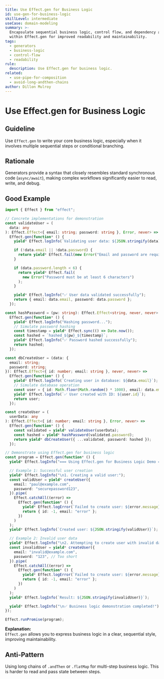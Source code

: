 ```yaml
---
title: Use Effect.gen for Business Logic
id: use-gen-for-business-logic
skillLevel: intermediate
useCase: domain-modeling
summary: >-
  Encapsulate sequential business logic, control flow, and dependency access
  within Effect.gen for improved readability and maintainability.
tags:
  - generators
  - business-logic
  - control-flow
  - readability
rule:
  description: Use Effect.gen for business logic.
related:
  - use-pipe-for-composition
  - avoid-long-andthen-chains
author: Dillon Mulroy
---
```


# Use Effect.gen for Business Logic

## Guideline

Use `Effect.gen` to write your core business logic, especially when it involves
multiple sequential steps or conditional branching.

## Rationale

Generators provide a syntax that closely resembles standard synchronous code
(`async/await`), making complex workflows significantly easier to read, write,
and debug.

## Good Example

```typescript
import { Effect } from "effect";

// Concrete implementations for demonstration
const validateUser = (
  data: any
): Effect.Effect<{ email: string; password: string }, Error, never> =>
  Effect.gen(function* () {
    yield* Effect.logInfo(`Validating user data: ${JSON.stringify(data)}`);

    if (!data.email || !data.password) {
      return yield* Effect.fail(new Error("Email and password are required"));
    }

    if (data.password.length < 6) {
      return yield* Effect.fail(
        new Error("Password must be at least 6 characters")
      );
    }

    yield* Effect.logInfo("✅ User data validated successfully");
    return { email: data.email, password: data.password };
  });

const hashPassword = (pw: string): Effect.Effect<string, never, never> =>
  Effect.gen(function* () {
    yield* Effect.logInfo("Hashing password...");
    // Simulate password hashing
    const timestamp = yield* Effect.sync(() => Date.now());
    const hashed = `hashed_${pw}_${timestamp}`;
    yield* Effect.logInfo("✅ Password hashed successfully");
    return hashed;
  });

const dbCreateUser = (data: {
  email: string;
  password: string;
}): Effect.Effect<{ id: number; email: string }, never, never> =>
  Effect.gen(function* () {
    yield* Effect.logInfo(`Creating user in database: ${data.email}`);
    // Simulate database operation
    const user = { id: Math.floor(Math.random() * 1000), email: data.email };
    yield* Effect.logInfo(`✅ User created with ID: ${user.id}`);
    return user;
  });

const createUser = (
  userData: any
): Effect.Effect<{ id: number; email: string }, Error, never> =>
  Effect.gen(function* () {
    const validated = yield* validateUser(userData);
    const hashed = yield* hashPassword(validated.password);
    return yield* dbCreateUser({ ...validated, password: hashed });
  });

// Demonstrate using Effect.gen for business logic
const program = Effect.gen(function* () {
  yield* Effect.logInfo("=== Using Effect.gen for Business Logic Demo ===");

  // Example 1: Successful user creation
  yield* Effect.logInfo("\n1. Creating a valid user:");
  const validUser = yield* createUser({
    email: "paul@example.com",
    password: "securepassword123",
  }).pipe(
    Effect.catchAll((error) =>
      Effect.gen(function* () {
        yield* Effect.logError(`Failed to create user: ${error.message}`);
        return { id: -1, email: "error" };
      })
    )
  );
  yield* Effect.logInfo(`Created user: ${JSON.stringify(validUser)}`);

  // Example 2: Invalid user data
  yield* Effect.logInfo("\n2. Attempting to create user with invalid data:");
  const invalidUser = yield* createUser({
    email: "invalid@example.com",
    password: "123", // Too short
  }).pipe(
    Effect.catchAll((error) =>
      Effect.gen(function* () {
        yield* Effect.logError(`Failed to create user: ${error.message}`);
        return { id: -1, email: "error" };
      })
    )
  );
  yield* Effect.logInfo(`Result: ${JSON.stringify(invalidUser)}`);

  yield* Effect.logInfo("\n✅ Business logic demonstration completed!");
});

Effect.runPromise(program);

```

**Explanation:**  
`Effect.gen` allows you to express business logic in a clear, sequential style,
improving maintainability.

## Anti-Pattern

Using long chains of `.andThen` or `.flatMap` for multi-step business logic.
This is harder to read and pass state between steps.
